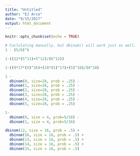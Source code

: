 ```yaml
---
title: "Untitled"
author: "EJ Arce"
date: "9/15/2017"
output: html_document
---
```


```r
knitr::opts_chunk$set(echo = TRUE)
```

```r
# Caclulating manually, but dbinom() will work just as well.
1 - (5/6)^6

1-((12*(5^11)+5^12)/(6^12))

1-((9*17*(5)^16)+(18*(5)^17)+(5)^18)/(6^18)
```

```r
1 -
  dbinom(0, size=28, prob = .25) -
  dbinom(1, size=28, prob = .25) -
  dbinom(2, size=28, prob = .25) -
  dbinom(3, size=28, prob = .25) -
  dbinom(4, size=28, prob = .25) -
  dbinom(5, size=28, prob = .25)
```

```r
1-
  dbinom(0, size = 4, prob=5/16) -
  dbinom(1, size = 4, prob=5/16)
```

```r
dbinom(12, size = 16, prob = .5) +
  dbinom(16, size = 16, prob = .5) +
  dbinom(13, size = 16, prob = .5) +
  dbinom(14, size = 16, prob = .5) +
  dbinom(15, size = 16, prob = .5) 
```

